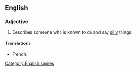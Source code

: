 ==English==

===Adjective===
{{en-adj|-|head=[[daft]] as a [[brush]]}}

# Describes someone who is known to do and say [[silly]] things.

====Translations====
{{trans-top|silly}}
* French: {{t|fr|con comme un balai}} {{qualifier|vulgar}}
{{trans-mid}}
{{trans-bottom}}

[[Category:English similes]]